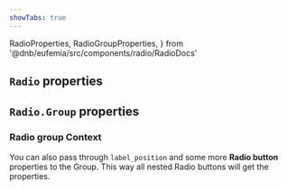 ```yaml
---
showTabs: true
---
```


  RadioProperties,
  RadioGroupProperties,
} from '@dnb/eufemia/src/components/radio/RadioDocs'

## `Radio` properties

<PropertiesTable props={RadioProperties} />

## `Radio.Group` properties

<PropertiesTable props={RadioGroupProperties} />

### Radio group Context

You can also pass through `label_position` and some more **Radio button** properties to the Group. This way all nested Radio buttons will get the properties.
